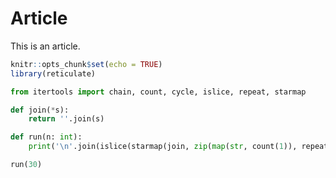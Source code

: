 # Article

This is an article.

```r
knitr::opts_chunk$set(echo = TRUE)
library(reticulate)
```

```python
from itertools import chain, count, cycle, islice, repeat, starmap

def join(*s):
	return ''.join(s)

def run(n: int):
	print('\n'.join(islice(starmap(join, zip(map(str, count(1)), repeat('\t'), cycle(chain(repeat('', 2), [''.join(map(chr, [102, 105, 122, 122]))])), cycle(chain(repeat('', 4), [''.join(map(chr, [98, 117, 122, 122]))])) )), n)))

run(30)

```
